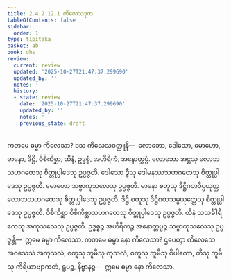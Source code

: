 ```yaml
---
title: 2.4.2.12.1 ကိလေသဒုက
tableOfContents: false
sidebar:
  order: 1
type: tipitaka
basket: ab
book: dhs
review:
  current: review
  updated: '2025-10-27T21:47:37.299690'
  updated_by: ''
  notes: ''
  history:
  - state: review
    date: '2025-10-27T21:47:37.299690'
    updated_by: ''
    notes: ''
    previous_state: draft
---
```



<ReviewStatus review={frontmatter.review} showDetails={true} />

<HypothesisAnnotation frontmatter={frontmatter} />

<DynamicBreadcrumb />

<Division number="1565" book="dhs" e="ch" v="29" p="291">

<Paragraph number="2276" book="dhs">
ကတမေ ဓမ္မာ ကိလေသာ? ဒသ ကိလေသဝတ္ထူနိ—  လောဘော, ဒေါသော, မောဟော, မာနော, ဒိဋ္ဌိ, ဝိစိကိစ္ဆာ, ထိနံ, ဥဒ္ဓစ္စံ, အဟိရိကံ, အနောတ္တပ္ပံ. လောဘော အဋ္ဌသု လောဘသဟဂတေသု စိတ္တုပ္ပါဒေသု ဥပ္ပဇ္ဇတိ. ဒေါသော ဒွီသု ဒေါမနဿသဟဂတေသု စိတ္တုပ္ပါဒေသု ဥပ္ပဇ္ဇတိ. မောဟော သဗ္ဗာကုသလေသု ဥပ္ပဇ္ဇတိ. မာနော စတူသု ဒိဋ္ဌိဂတဝိပ္ပယုတ္တလောဘသဟဂတေသု စိတ္တုပ္ပါဒေသု ဥပ္ပဇ္ဇတိ. ဒိဋ္ဌိ စတူသု ဒိဋ္ဌိဂတသမ္ပယုတ္တေသု စိတ္တုပ္ပါဒေသု ဥပ္ပဇ္ဇတိ. ဝိစိကိစ္ဆာ ဝိစိကိစ္ဆာသဟဂတေသု စိတ္တုပ္ပါဒေသု ဥပ္ပဇ္ဇတိ. ထိနံ သသင်္ခါရိကေသု အကုသလေသု ဥပ္ပဇ္ဇတိ. ဥဒ္ဓစ္စဉ္စ အဟိရိကဉ္စ အနောတ္တပ္ပဉ္စ သဗ္ဗာကုသလေသု ဥပ္ပဇ္ဇန္တိ—  ဣမေ ဓမ္မာ ကိလေသာ.
</Paragraph>

</Division>
<Division number="1566" book="dhs" e="ch" v="29" p="291">

<Paragraph number="2277" book="dhs">
ကတမေ ဓမ္မာ နော ကိလေသာ? ဌပေတွာ ကိလေသေ အဝသေသံ အကုသလံ, စတူသု ဘူမီသု ကုသလံ, စတူသု ဘူမီသု ဝိပါကော, တီသု ဘူမီသု ကိရိယာဗျာကတံ, ရူပဉ္စ, နိဗ္ဗာနဉ္စ—  ဣမေ ဓမ္မာ နော ကိလေသာ.
</Paragraph>
</Division>